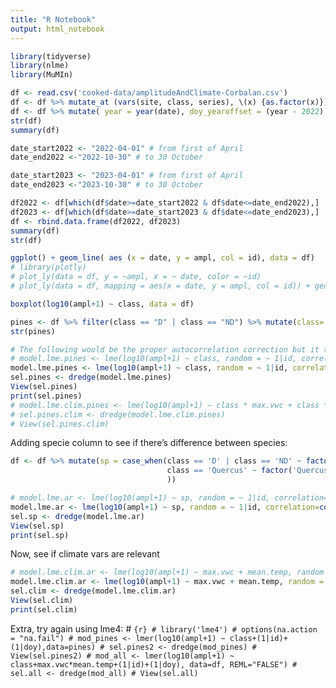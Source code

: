 ```yaml
---
title: "R Notebook"
output: html_notebook
---
```


```r
library(tidyverse)
library(nlme)
library(MuMIn)
```


```r
df <- read.csv('cooked-data/amplitudeAndClimate-Corbalan.csv')
df <- df %>% mutate_at (vars(site, class, series), \(x) {as.factor(x)}) %>% mutate(date = as.Date(date)) %>% dplyr::rename(id = series)
df <- df %>% mutate( year = year(date), doy_yearoffset = (year - 2022) * 365 + doy)
str(df)
summary(df)
```


```r
date_start2022 <- "2022-04-01" # from first of April
date_end2022 <-"2022-10-30" # to 30 October

date_start2023 <- "2023-04-01" # from first of April
date_end2023 <-"2023-10-30" # to 30 October

df2022 <- df[which(df$date>=date_start2022 & df$date<=date_end2022),]
df2023 <- df[which(df$date>=date_start2023 & df$date<=date_end2023),]
df <- rbind.data.frame(df2022, df2023)
summary(df)
str(df)
```


```r
ggplot() + geom_line( aes (x = date, y = ampl, col = id), data = df)
# library(plotly)
# plot_ly(data = df, y = ~ampl, x = ~ date, color = ~id)
# plot_ly(data = df, mapping = aes(x = date, y = ampl, col = id)) + geom_line()
```


```r
boxplot(log10(ampl+1) ~ class, data = df)
```


```r
pines <- df %>% filter(class == "D" | class == "ND") %>% mutate(class= factor(class), id = factor(id))
str(pines)
```

```r
# The following would be the proper autocorrelation correction but it takes too long, so I simplify it to form = ~1|id, which gives similar results in less time.
# model.lme.pines <- lme(log10(ampl+1) ~ class, random = ~ 1|id, correlation=corAR1(form = ~doy_yearoffset|id), data = pines,  method = "ML")
model.lme.pines <- lme(log10(ampl+1) ~ class, random = ~ 1|id, correlation=corAR1(form = ~1|id), data = pines,  method = "ML")
sel.pines <- dredge(model.lme.pines)
View(sel.pines)
print(sel.pines)
# model.lme.clim.pines <- lme(log10(ampl+1) ~ class * max.vwc + class * mean.temp, random = ~ 1|id, correlation=corAR1(), data = pines,  method = "ML")
# sel.pines.clim <- dredge(model.lme.clim.pines)
# View(sel.pines.clim)
```

Adding specie column to see if there's difference between species:
```r
df <- df %>% mutate(sp = case_when(class == 'D' | class == 'ND' ~ factor('Pine'),
                                   class == 'Quercus' ~ factor('Quercus')
                                   ))
```


```r
# model.lme.ar <- lme(log10(ampl+1) ~ sp, random = ~ 1|id, correlation=corAR1(form = ~doy_yearoffset|id), data = df,  method = "ML")
model.lme.ar <- lme(log10(ampl+1) ~ sp, random = ~ 1|id, correlation=corAR1(form = ~1|id), data = df,  method = "ML")
sel.sp <- dredge(model.lme.ar)
View(sel.sp)
print(sel.sp)
```


Now, see if climate vars are relevant
```r
# model.lme.clim.ar <- lme(log10(ampl+1) ~ max.vwc + mean.temp, random = ~ 1|id, correlation=corAR1(form = ~doy_yearoffset|id), data = df,  method = "ML")
model.lme.clim.ar <- lme(log10(ampl+1) ~ max.vwc + mean.temp, random = ~ 1|id, correlation=corAR1(form = ~1|id), data = df,  method = "ML")
sel.clim <- dredge(model.lme.clim.ar)
View(sel.clim)
print(sel.clim)
```

Extra, try again using lme4:
# ```{r}
# library('lme4')
# options(na.action = "na.fail")
# mod_pines <- lmer(log10(ampl+1) ~ class+(1|id)+(1|doy),data=pines)
# sel.pines2 <- dredge(mod_pines)
# View(sel.pines2)
# mod_all <- lmer(log10(ampl+1) ~ class+max.vwc*mean.temp+(1|id)+(1|doy), data=df, REML="FALSE")
# sel.all <- dredge(mod_all)
# View(sel.all)
```

